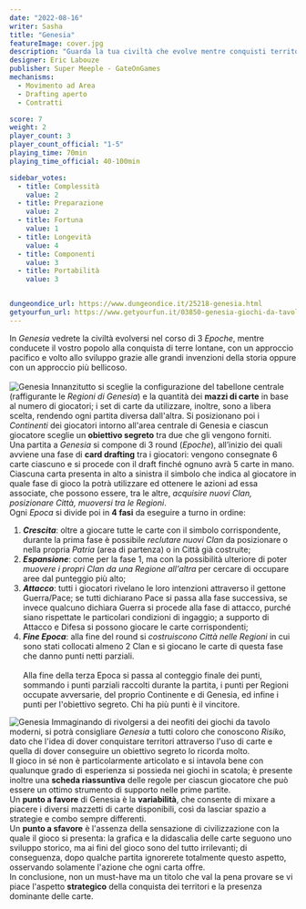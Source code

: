 ```yaml
---
date: "2022-08-16"
writer: Sasha
title: "Genesia"
featureImage: cover.jpg
description: "Guarda la tua civiltà che evolve mentre conquisti territori (con le buone o con le cattive)."
designer: Eric Labouze
publisher: Super Meeple - GateOnGames 
mechanisms:
  - Movimento ad Area
  - Drafting aperto
  - Contratti

score: 7
weight: 2
player_count: 3
player_count_official: "1-5"
playing_time: 70min
playing_time_official: 40-100min

sidebar_votes:
  - title: Complessità
    value: 2
  - title: Preparazione
    value: 2
  - title: Fortuna
    value: 1
  - title: Longevità
    value: 4
  - title: Componenti
    value: 3
  - title: Portabilità
    value: 3


dungeondice_url: https://www.dungeondice.it/25218-genesia.html
getyourfun_url: https://www.getyourfun.it/03850-genesia-giochi-da-tavolo-di-guerra.html
---
```


<Setting>
  In <em>Genesia</em> vedrete la civiltà evolversi nel corso di 3 <em>Epoche</em>, mentre conducete il vostro popolo alla conquista di terre lontane, con un approccio pacifico e volto allo sviluppo grazie alle grandi invenzioni della storia oppure con un approccio più bellicoso.<br />
&nbsp;<br />
</Setting>

<img src="./game1.jpg" alt="Genesia" />

<Rules>
 Innanzitutto si sceglie la configurazione del tabellone centrale (raffigurante le <em>Regioni di Genesia</em>) e la quantità dei <strong>mazzi di carte</strong> in base al numero di giocatori; i set di carte da utilizzare, inoltre, sono a libera scelta, rendendo ogni partita diversa dall'altra. Si posizionano poi i <em>Continenti</em> dei giocatori intorno all'area centrale di Genesia e ciascun giocatore sceglie un <strong>obiettivo segreto</strong> tra due che gli vengono forniti.<br />
Una partita a <em>Genesia</em> si compone di 3 round (<em>Epoche</em>), all’inizio dei quali avviene una fase di <strong>card drafting</strong> tra i giocatori: vengono consegnate 6 carte ciascuno e si procede con il draft finché ognuno avrà 5 carte in mano. Ciascuna carta presenta in alto a sinistra il simbolo che indica al giocatore in quale fase di gioco la potrà utilizzare ed ottenere le azioni ad essa associate, che possono essere, tra le altre, <em>acquisire nuovi Clan, posizionare Città, muoversi tra le Regioni</em>.<br />
Ogni <em>Epoca</em> si divide poi in <strong>4 fasi</strong> da eseguire a turno in ordine:<br />
<ol>
<li><strong><em>Crescita</em></strong>: oltre a giocare tutte le carte con il simbolo corrispondente, durante la prima fase è possibile <em>reclutare nuovi Clan</em> da posizionare o nella propria <em>Patria</em> (area di partenza) o in Città già costruite;</li>
<li><strong><em>Espansione</em></strong>: come per la fase 1, ma con la possibilità ulteriore di poter <em>muovere i propri Clan da una Regione all'altra</em> per cercare di occupare aree dal punteggio più alto;</li>
<li><strong><em>Attacco</em></strong>: tutti i giocatori rivelano le loro intenzioni attraverso il gettone Guerra/Pace; se tutti dichiarano Pace si passa alla fase successiva, se invece qualcuno dichiara Guerra si procede alla fase di attacco, purché siano rispettate le particolari condizioni di ingaggio; a supporto di Attacco e Difesa si possono giocare le carte corrispondenti;</li>
<li><strong><em>Fine Epoca</em></strong>: alla fine del round si <em>costruiscono Città nelle Regioni</em> in cui sono stati collocati almeno 2 Clan e si giocano le carte di questa fase che danno punti netti parziali.<br />
&nbsp;</li>
Alla fine della terza Epoca si passa al conteggio finale dei punti, sommando i punti parziali raccolti durante la partita, i punti per Regioni occupate avversarie, del proprio Continente e di Genesia, ed infine i punti per l'obiettivo segreto. Chi ha più punti è il vincitore.  <br />
</ol>
</Rules>

<img src="./game2.jpg" alt="Genesia" />

<Feedback>
  Immaginando di rivolgersi a dei neofiti dei giochi da tavolo moderni, si potrà consigliare <em>Genesia</em> a tutti coloro che conoscono <em>Risiko</em>, dato che l'idea di dover conquistare territori attraverso l'uso di carte e quella di dover conseguire un obiettivo segreto lo ricorda molto.<br />
Il gioco in sé non è particolarmente articolato e si intavola bene con qualunque grado di esperienza si possieda nei giochi in scatola; è presente inoltre una <strong>scheda riassuntiva</strong> delle regole per ciascun giocatore che può essere un ottimo strumento di supporto nelle prime partite.<br/>
Un <strong>punto a favore</strong> di Genesia è la <strong>variabilità</strong>, che consente di mixare a piacere i diversi mazzetti di carte disponibili, così da lasciar spazio a strategie e combo sempre differenti.<br />
Un <strong>punto a sfavore</strong> è l'assenza della sensazione di civilizzazione con la quale il gioco si presenta: la grafica e la didascalia delle carte seguono uno sviluppo storico, ma ai fini del gioco sono del tutto irrilevanti; di conseguenza, dopo qualche partita ignorerete totalmente questo aspetto, osservando solamente l'azione che ogni carta offre.<br />
In conclusione, non un must-have ma un titolo che val la pena provare se vi piace l'aspetto <strong>strategico</strong> della conquista dei territori e la presenza dominante delle carte.<br />
</Feedback>



